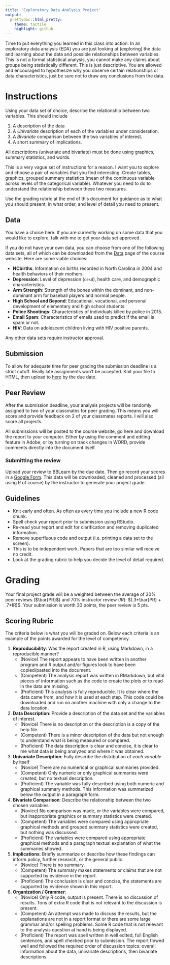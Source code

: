 ```yaml
---
title: 'Exploratory Data Analysis Project'
output: 
  prettydoc::html_pretty:
    theme: tactile
    highlight: github
---
```


Time to put everything you learned in this class into action. In an exploratory data analysis (EDA) you are just looking at (exploring) the data and learning about the data and possible relationships between variables. This is not a formal statistical analysis, you cannot make any claims about groups being statistically different. This is just descriptive. You are allowed and encouraged to hypothesize why you observe certain relationships or data characteristics, just be sure not to draw any conclusions from the data. 
 
# Instructions
Using your data set of choice, describe the relationship between two variables. 
This should include

1. A description of the data
2. A _Univariate_ description of each of the variables under consideration. 
3. A _Bivariate_ comparison between the two variables of interest. 
4. A short summary of implications.  

All descriptions (univariate and bivariate) must be done using graphics, summary statistics, and words. 


This is a very vague set of instructions for a reason. I want you to explore and choose a pair of variables that you find interesting. Create tables, graphics, grouped summary statistics (mean of the continuous variable across levels of the categorical variable). Whatever you need to do to understand the relationship between these two measures. 

Use the grading rubric at the end of this document for guidance as to what you should present, in what order, and level of detail you need to present.

## Data

You have a choice here. If you are currently working on some data that you would like to explore, talk with me to get your data set approved. 

If you do not have your own data, you can choose from one of the following data sets, all of which can be downloaded from the [Data](../../data/Datasets.html) page of the course website. Here are some viable choices: 


* **NCbirths**: Information on births recorded in North Carolina in 2004 and health behaviors of their mothers. 
* **Depression**: Level of depression (`cesd`), health care, and demographic characteristics. 
* **Arm Strength**: Strength of the bones within the dominant, and non-dominant arm for baseball players and normal people. 
* **High School and Beyond**: Educational, vocational, and personal development of elementary and high school students. 
* **Police Shootings**: Characteristics of individuals killed by police in 2015. 
* **Email Spam**: Characteristics of emails used to predict if the email is spam or not. 
* **HIV**: Data on adolescent children living with HIV positive parents. 

Any other data sets require instructor approval. 

## Submission

To allow for adequate time for peer grading the submission deadline is a strict cutoff. Really late assignments won't be accepted. Knit your file to HTML, then upload to [here](https://www.dropbox.com/request/S3KxRFTY7ZcHhZSRHaYT) by the due date. 


## Peer Review 

After the submission deadline, your analysis projects will be randomly assigned to two of your classmates for peer grading. This means you will score and provide feedback on 2 of your classmates reports. I will also score all projects.

All submissions will be posted to the course website, go here and download the report to your computer. Either by using the comment and editing feature in Adobe, or by turning on track changes in WORD, provide comments directly into the document itself. 

### Submitting the review
Upload your review to BBLearn by the due date. Then go record your scores in a [Google Form](https://goo.gl/forms/7I4zsYpSsiZpgKyH3).  This data will be downloaded, cleaned and processed (all using R of course) by the instructor to generate your project grade. 


## Guidelines

* Knit early and often. As often as every time you include a new R code chunk. 
* Spell check your report prior to submission using RStudio. 
* Re-read your report and edit for clarification and removing duplicated information. 
* Remove superfluous code and output (i.e. printing a data set to the screen). 
* This is to be independent work. Papers that are too similar will receive no credit. 
* Look at the grading rubric to help you decide the level of detail required. 


# Grading 
Your final project grade will be a weighted between the average of 30%
peer reviews ($\bar{PR}$) and 70% instructor review ($IR$): $(.3*\bar{PR} + .7*IR)$. 
Your submission is worth 30 points, the peer review is 5 pts. 


## Scoring Rubric
The criteria below is what you will be graded on. Below each criteria is an example of the points awarded for the level of competency. 


1. **Reproducibility**: Was the report created in R, using Markdown, in a
   reproducible manner? 
    - (Novice) The report appears to have been written in another program and R
          output and/or figures look to have been copied/pasted into the document. 
    - (Competent)  The analysis report was written in RMarkdown, but vital pieces of
          information such as the code to create the plots or to read in the data are missing. 
    - (Proficient) This analysis is fully reproducible. It is clear where the data came
           from, and how it is used at each step. This code could be downloaded
           and run on another machine with only a change to the data location. 

2. **Data Description**: Provide a description of the data set and the variables of interest. 
    - (Novice) There is no description or the description is a copy of the help file.
    - (Competent) There is a minor description of the data but not enough to understand
             what is being measured or compared. 
    - (Proficient) The data description is clear and concise, it is clear to me what data
             is being analyzed and where it was obtained. 

3. **Univariate Description**: Fully describe the distribution of _each variable_ by itself 
    - (Novice) There are no numerical or graphical summaries provided. 
    - (Competent) Only numeric or only graphical summaries were created, but no textual
             description. 
    - (Proficient) The variable was fully described using both numeric and graphical summary
             methods. This information was summarized below the output in a paragraph
             form. 
4. **Bivariate Comparison**: Describe the relationship between the two chosen variables. 
    - (Novice) No comparison was made, or the variables were compared, but
             inappropriate graphics or summary statistics were created. 
    - (Competent) The variables were compared using appropriate graphical methods and
             grouped summary statistics were created, but nothing was discussed. 
    - (Proficient) The variables were compared using appropriate graphical methods and
             a paragraph textual explanation of what the summaries showed. 

5. **Implications**: Briefly summarize or describe how these findings can inform policy, 
              further research, or the general public. 
    - (Novice) There is no summary. 
    - (Competent) The summary makes statements or claims that are not supported by 
             evidence in the report. 
    - (Proficient) The conclusion is clear and concise, the statements are supported
             by evidence shown in this report. 

6. **Organization / Grammer**: 
    - (Novice) Only R code, output is present. There is no discussion of results. 
             Tons of extra R code that is not relevant to the discussion is present. 
    - (Competent)  An attempt was made to discuss the results, but the explanations are 
             not in a report format or there are some large grammar and/or spelling
             problems. Some R code that is not relevant to the analysis question at
             hand is being displayed. 
    - (Proficient) The report was spell written in well edited, full English sentences, and
             spell checked prior to submission. The report flowed well and followed 
             the required order of discussion topics: overall information about the
             data, univariate descriptions, then bivariate descriptions. 
 



